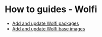 # How to guides - Wolfi

- [Add and update Wolfi packages](/dev/how-to/wolfi/add_update_packages)
- [Add and update Wolfi base images](/dev/how-to/wolfi/add_update_images)
